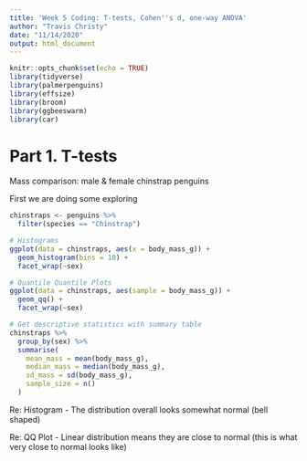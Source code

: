 ```yaml
---
title: 'Week 5 Coding: T-tests, Cohen''s d, one-way ANOVA'
author: "Travis Christy"
date: "11/14/2020"
output: html_document
---
```


```r
knitr::opts_chunk$set(echo = TRUE)
library(tidyverse)
library(palmerpenguins)
library(effsize)
library(broom)
library(ggbeeswarm)
library(car)
```

# Part 1. T-tests

Mass comparison: male & female chinstrap penguins

First we are doing some exploring

```r
chinstraps <- penguins %>% 
  filter(species == "Chinstrap")

# Histograms
ggplot(data = chinstraps, aes(x = body_mass_g)) +
  geom_histogram(bins = 10) +
  facet_wrap(~sex)

# Quantile Quantile Plots
ggplot(data = chinstraps, aes(sample = body_mass_g)) +
  geom_qq() +
  facet_wrap(~sex)

# Get descriptive statistics with summary table
chinstraps %>% 
  group_by(sex) %>% 
  summarise(
    mean_mass = mean(body_mass_g),
    median_mass = median(body_mass_g),
    sd_mass = sd(body_mass_g),
    sample_size = n()
  )
```
Re: Histogram - The distribution overall looks somewhat normal (bell shaped)
  
Re: QQ Plot - Linear distribution means they are close to normal (this is what very close to normal looks like)
